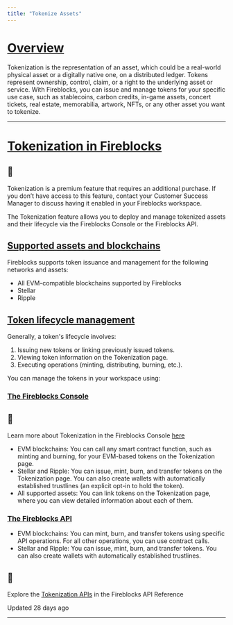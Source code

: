 ```yaml
---
title: "Tokenize Assets"
---
```


# [Overview](#overview)

Tokenization is the representation of an asset, which could be a real-world physical asset or a digitally native one, on a distributed ledger. Tokens represent ownership, control, claim, or a right to the underlying asset or service. With Fireblocks, you can issue and manage tokens for your specific use case, such as stablecoins, carbon credits, in-game assets, concert tickets, real estate, memorabilia, artwork, NFTs, or any other asset you want to tokenize.

  

* * *

# [Tokenization in Fireblocks](#tokenization-in-fireblocks)
  
<Info>

## 📘

Tokenization is a premium feature that requires an additional purchase. If you don’t have access to this feature, contact your Customer Success Manager to discuss having it enabled in your Fireblocks workspace.



</Info>

The Tokenization feature allows you to deploy and manage tokenized assets and their lifecycle via the Fireblocks Console or the Fireblocks API.

## [Supported assets and blockchains](#supported-assets-and-blockchains)

Fireblocks supports token issuance and management for the following networks and assets:

*   All EVM-compatible blockchains supported by Fireblocks
*   Stellar
*   Ripple

## [Token lifecycle management](#token-lifecycle-management)

Generally, a token's lifecycle involves:

1.  Issuing new tokens or linking previously issued tokens.
2.  Viewing token information on the Tokenization page.
3.  Executing operations (minting, distributing, burning, etc.).

  

You can manage the tokens in your workspace using:

### [The Fireblocks Console](#the-fireblocks-console)
<Info>

## 📘

Learn more about Tokenization in the Fireblocks Console [here](https://support.fireblocks.io/hc/en-us/articles/8760035076892-Tokenization-Page)



</Info>

*   EVM blockchains: You can call any smart contract function, such as minting and burning, for your EVM-based tokens on the Tokenization page.
*   Stellar and Ripple: You can issue, mint, burn, and transfer tokens on the Tokenization page. You can also create wallets with automatically established trustlines (an explicit opt-in to hold the token).
*   All supported assets: You can link tokens on the Tokenization page, where you can view detailed information about each of them.

### [The Fireblocks API](#the-fireblocks-api)

*   EVM blockchains: You can mint, burn, and transfer tokens using specific API operations. For all other operations, you can use contract calls.
*   Stellar and Ripple: You can issue, mint, burn, and transfer tokens. You can also create wallets with automatically established trustlines.

<Info>

## 📘

Explore the [Tokenization APIs](/reference/issuenewtoken) in the Fireblocks API Reference



</Info>

Updated 28 days ago

* * *